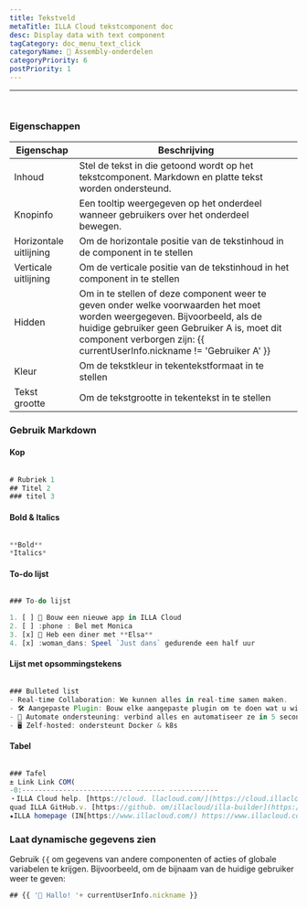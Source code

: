 ```yaml
---
title: Tekstveld
metaTitle: ILLA Cloud tekstcomponent doc
desc: Display data with text component
tagCategory: doc_menu_text_click
categoryName: 🧬 Assembly-onderdelen
categoryPriority: 6
postPriority: 1
---
```


* * *

## <h2 hidden>Text</h2>

<img src='https://cdn.illacloud.com/official-website/img/docs/assemble/text1.png' alt="" />

### Eigenschappen

| Eigenschap             | Beschrijving                                                                                                                                                                                                                                         |
| ---------------------- | ---------------------------------------------------------------------------------------------------------------------------------------------------------------------------------------------------------------------------------------------------- |
| Inhoud                 | Stel de tekst in die getoond wordt op het tekstcomponent. Markdown en platte tekst worden ondersteund.                                                                                                                                               |
| Knopinfo               | Een tooltip weergegeven op het onderdeel wanneer gebruikers over het onderdeel bewegen.                                                                                                                                                              |
| Horizontale uitlijning | Om de horizontale positie van de tekstinhoud in de component in te stellen                                                                                                                                                                           |
| Verticale uitlijning   | Om de verticale positie van de tekstinhoud in het component in te stellen                                                                                                                                                                            |
| Hidden                 | Om in te stellen of deze component weer te geven onder welke voorwaarden het moet worden weergegeven. Bijvoorbeeld, als de huidige gebruiker geen Gebruiker A is, moet dit component verborgen zijn: {{ currentUserInfo.nickname != 'Gebruiker A' }} |
| Kleur                  | Om de tekstkleur in tekentekstformaat in te stellen                                                                                                                                                                                                  |
| Tekst grootte          | Om de tekstgrootte in tekentekst in te stellen                                                                                                                                                                                                       |

### Gebruik Markdown

#### Kop

<img src='https://cdn.illacloud.com/official-website/img/docs/assemble/text2.png' alt="" />

```jsx
# Rubriek 1
## Titel 2
### titel 3
```

#### Bold & Italics

<img src='https://cdn.illacloud.com/official-website/img/docs/assemble/text3.png' alt="" />

```jsx
**Bold**
*Italics*
```

#### To-do lijst

<img src='https://cdn.illacloud.com/official-website/img/docs/assemble/text4.png' alt="" />

```jsx
### To-do lijst

1. [ ] 🚀 Bouw een nieuwe app in ILLA Cloud
2. [ ] :phone : Bel met Monica
3. [x] 🍷 Heb een diner met **Elsa**
4. [x] :woman_dans: Speel `Just dans` gedurende een half uur
```

#### Lijst met opsommingstekens

<img src='https://cdn.illacloud.com/official-website/img/docs/assemble/text5.png' alt="" />

```jsx
### Bulleted list
- Real-time Collaboration: We kunnen alles in real-time samen maken.
- 🛠️ Aangepaste Plugin: Bouw elke aangepaste plugin om te doen wat u wilt.
- 🤖 Automate ondersteuning: verbind alles en automatiseer ze in 5 seconden.
- 🖥️ Zelf-hosted: ondersteunt Docker & k8s
```

#### Tabel

<img src='https://cdn.illacloud.com/official-website/img/docs/assemble/text6.png' alt="" />

```jsx
### Tafel
± Link Link COM(
-0:--------------------------- ------- ------------
・ILLA Cloud help. [https://cloud. llacloud.com/](https://cloud.illacloud.com/) · Build apps op ILLA Cloud×
quad ILLA GitHub.v. [https://github. om/illacloud/illa-builder](https://github.com/illacloud/illa-builder) $\\qStar ons op GitHubleast
★ILLA homepage (IN[https://www.illacloud.com/) https://www.illacloud.com/) EnvironLA Cloud Offical website
```

### Laat dynamische gegevens zien

Gebruik `{{` om gegevens van andere componenten of acties of globale variabelen te krijgen. Bijvoorbeeld, om de bijnaam van de huidige gebruiker weer te geven:

```jsx
## {{ '👋 Hallo! '+ currentUserInfo.nickname }}
```
